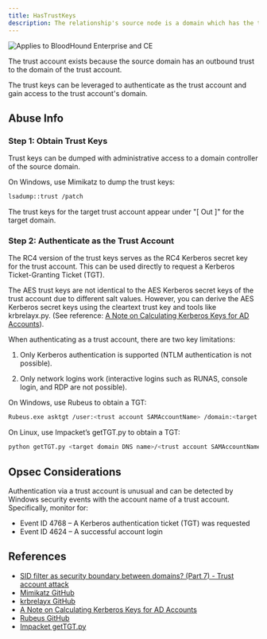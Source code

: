 ```yaml
---
title: HasTrustKeys
description: The relationship's source node is a domain which has the trust keys for the end node trust account. 
---
```


<img noZoom src="/assets/enterprise-AND-community-edition-pill-tag.svg" alt="Applies to BloodHound Enterprise and CE"/>

The trust account exists because the source domain has an outbound trust to the domain of the trust account.

The trust keys can be leveraged to authenticate as the trust account and gain access to the trust account's domain.

Abuse Info
----------

### **Step 1: Obtain Trust Keys**

Trust keys can be dumped with administrative access to a domain controller of the source domain.

On Windows, use Mimikatz to dump the trust keys:

```bash
lsadump::trust /patch
```

The trust keys for the target trust account appear under "[ Out ]" for the target domain.

### **Step 2: Authenticate as the Trust Account**

The RC4 version of the trust keys serves as the RC4 Kerberos secret key for the trust account. This can be used directly to request a Kerberos Ticket-Granting Ticket (TGT).

The AES trust keys are not identical to the AES Kerberos secret keys of the trust account due to different salt values. However, you can derive the AES Kerberos secret keys using the cleartext trust key and tools like krbrelayx.py. (See reference: [A Note on Calculating Kerberos Keys for AD Accounts](https://snovvcrash.rocks/2021/05/21/calculating-kerberos-keys.html)).

When authenticating as a trust account, there are two key limitations:

1. Only Kerberos authentication is supported (NTLM authentication is not possible).

2. Only network logins work (interactive logins such as RUNAS, console login, and RDP are not possible).

On Windows, use Rubeus to obtain a TGT:

```bash
Rubeus.exe asktgt /user:<trust account SAMAccountName> /domain:<target domain DNS name> /rc4:<RC4 trust key> /nowrap /ptt
```

On Linux, use Impacket’s getTGT.py to obtain a TGT:

```bash
python getTGT.py <target domain DNS name>/<trust account SAMAccountName> -hashes : <RC4 trust key>
```

Opsec Considerations
----------

Authentication via a trust account is unusual and can be detected by Windows security events with the account name of a trust account. Specifically, monitor for:

* Event ID 4768 – A Kerberos authentication ticket (TGT) was requested
* Event ID 4624 – A successful account login

References
----------
* [SID filter as security boundary between domains? (Part 7) - Trust account attack](https://blog.improsec.com/tech-blog/sid-filter-as-security-boundary-between-domains-part-7-trust-account-attack-from-trusting-to-trusted)
* [Mimikatz GitHub](https://github.com/gentilkiwi/mimikatz)
* [krbrelayx GitHub](https://github.com/dirkjanm/krbrelayx)
* [A Note on Calculating Kerberos Keys for AD Accounts](https://snovvcrash.rocks/2021/05/21/calculating-kerberos-keys.html)
* [Rubeus GitHub](https://github.com/GhostPack/Rubeus)
* [Impacket getTGT.py](https://github.com/fortra/impacket/blob/master/examples/getTGT.py)
